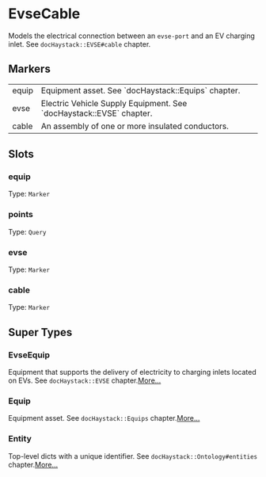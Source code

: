 # EvseCable
Models the electrical connection between an `evse-port` and an EV charging
inlet.  See `docHaystack::EVSE#cable` chapter.
## Markers
<table>
<tbody>
<tr>
<td className='p-2 align-top'><span className='bg-sky-200 rounded-md px-3 py-1 text-sky-700 block font-semibold text-center text-sm'>equip </span></td>
<td className='p-2 align-top'>Equipment asset. See `docHaystack::Equips` chapter.</td>
</tr>
<tr>
<td className='p-2 align-top'><span className='bg-sky-200 rounded-md px-3 py-1 text-sky-700 block font-semibold text-center text-sm'>evse </span></td>
<td className='p-2 align-top'>Electric Vehicle Supply Equipment.  See `docHaystack::EVSE` chapter.</td>
</tr>
<tr>
<td className='p-2 align-top'><span className='bg-sky-200 rounded-md px-3 py-1 text-sky-700 block font-semibold text-center text-sm'>cable </span></td>
<td className='p-2 align-top'>An assembly of one or more insulated conductors.</td>
</tr>
</tbody>
</table>

## Slots

### equip
Type: `Marker`

### points
Type: `Query`

### evse
Type: `Marker`

### cable
Type: `Marker`



## Super Types
### EvseEquip
Equipment that supports the delivery of electricity to charging inlets
located on EVs.  See `docHaystack::EVSE` chapter.[More...](/ph/entities/EvseEquip)

### Equip
Equipment asset.
See `docHaystack::Equips` chapter.[More...](/ph/entities/Equip)

### Entity
Top-level dicts with a unique identifier.
See `docHaystack::Ontology#entities` chapter.[More...](/ph/entities/Entity)


